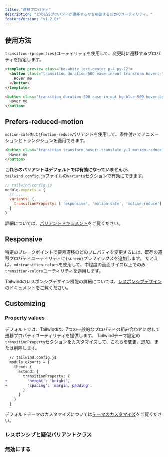 ```yaml
---
title: "遷移プロパティ"
description: "どのCSSプロパティが遷移するかを制御するためのユーティリティ。"
featureVersion: "v1.2.0+"
---
```




## 使用方法

`transition-{properties}`ユーティリティを使用して、変更時に遷移するプロパティを指定します。

```html
<template preview class="bg-white text-center p-4 py-12">
  <button class="transition duration-500 ease-in-out transform hover:-translate-y-1 hover:scale-110 bg-blue-500 hover:bg-red-500 text-white font-bold py-2 px-4 rounded">
    Hover me
  </button>
</template>

<button class="transition duration-500 ease-in-out bg-blue-500 hover:bg-red-500 transform hover:-translate-y-1 hover:scale-110 ...">
  Hover me
</button>
```

## Prefers-reduced-motion

`motion-safe`および`motion-reduce`バリアントを使用して、条件付きでアニメーションとトランジションを適用できます。

```html
<button class="transition transform hover:-translate-y-1 motion-reduce:transition-none motion-reduce:transform-none ...">
  Hover me
</button>
```

**これらのバリアントはデフォルトでは有効になっていません**が、`tailwind.config.js`ファイルの`variants`セクションで有効にできます。

```js
// tailwind.config.js
module.exports = {
  // ...
  variants: {
    transitionProperty: ['responsive', 'motion-safe', 'motion-reduce']
  }
}
```

詳細については、[バリアントドキュメント](/docs/pseudo-class-variants#motion-safe-v1-6-0)をご覧ください。

## Responsive

特定のブレークポイントで要素遷移のどのプロパティを変更するには、既存の遷移プロパティユーティリティに`{screen}`プレフィックスを追加します。
たとえば、`md:transition-colors`を使用して、中程度の画面サイズ以上でのみ`transition-colors`ユーティリティを適用します。

Tailwindのレスポンシブデザイン機能の詳細については、[レスポンシブデザイン](/docs/responsive-design)のドキュメントをご覧ください。

## Customizing

### Property values

デフォルトでは、Tailwindは、7つの一般的なプロパティの組み合わせに対して遷移プロパティユーティリティを提供します。
Tailwindテーマ設定の`transitionProperty`セクションをカスタマイズして、これらを変更、追加、または削除します。

```diff
  // tailwind.config.js
  module.exports = {
    theme: {
      extend: {
        transitionProperty: {
+         'height': 'height',
+         'spacing': 'margin, padding',
        }
      }
    }
  }
```

デフォルトテーマのカスタマイズについては[テーマのカスタマイズ](/docs/theme#customizing-the-default-theme)をご覧ください。

### レスポンシブと疑似バリアントクラス

<Variants plugin="transitionProperty" name="transition-property" />

### 無効にする

<Disabling plugin="transitionProperty" name="transition-property" />

